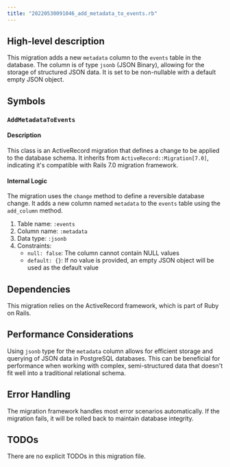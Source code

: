 ```yaml
---
title: "20220530091046_add_metadata_to_events.rb"
---
```


## High-level description
This migration adds a new `metadata` column to the `events` table in the database. The column is of type `jsonb` (JSON Binary), allowing for the storage of structured JSON data. It is set to be non-nullable with a default empty JSON object.

## Symbols

### `AddMetadataToEvents`
#### Description
This class is an ActiveRecord migration that defines a change to be applied to the database schema. It inherits from `ActiveRecord::Migration[7.0]`, indicating it's compatible with Rails 7.0 migration framework.

#### Internal Logic
The migration uses the `change` method to define a reversible database change. It adds a new column named `metadata` to the `events` table using the `add_column` method.

1. Table name: `:events`
2. Column name: `:metadata`
3. Data type: `:jsonb`
4. Constraints:
   - `null: false`: The column cannot contain NULL values
   - `default: {}`: If no value is provided, an empty JSON object will be used as the default value

## Dependencies
This migration relies on the ActiveRecord framework, which is part of Ruby on Rails.

## Performance Considerations
Using `jsonb` type for the `metadata` column allows for efficient storage and querying of JSON data in PostgreSQL databases. This can be beneficial for performance when working with complex, semi-structured data that doesn't fit well into a traditional relational schema.

## Error Handling
The migration framework handles most error scenarios automatically. If the migration fails, it will be rolled back to maintain database integrity.

## TODOs
There are no explicit TODOs in this migration file.